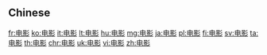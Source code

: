 {{also|電影}}
==Chinese==
{{zh-see|電影}}

[[fr:电影]]
[[ko:电影]]
[[it:电影]]
[[lt:电影]]
[[hu:电影]]
[[mg:电影]]
[[ja:电影]]
[[pl:电影]]
[[fi:电影]]
[[sv:电影]]
[[ta:电影]]
[[th:电影]]
[[chr:电影]]
[[uk:电影]]
[[vi:电影]]
[[zh:电影]]
